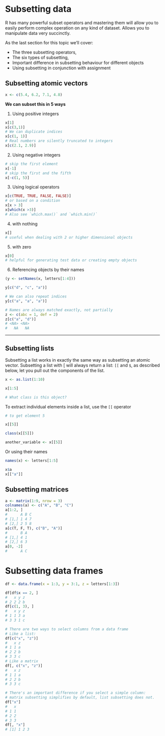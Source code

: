 
# Subsetting data

R has many powerful subset operators and mastering them will allow you to easily perform complex operation on any kind of dataset. Allows you to manipulate data very succinctly.

As the last section for this topic we'll cover:

* The three subsetting operators,
* The six types of subsetting,
* Important difference in subsetting behaviour for different objects 
* Using subsetting in conjunction with assignment


## Subsetting atomic vectors

```r
x <- c(5.4, 6.2, 7.1, 4.8)
```

**We can subset this in 5 ways**

1. Using positive integers

```r
x[1]
x[c(3,1)]
# We can duplicate indices
x[c(1, 1)]
# Real numbers are silently truncated to integers
x[c(2.1, 2.9)]
```

2. Using negative integers

```r
# skip the first element
x[-1]
# skip the first and the fifth
x[-c(1, 5)]
```

3. Using logical operators

```r
x[c(TRUE, TRUE, FALSE, FALSE)]
# or based on a condition
x[x > 3]
x[which(x >3)]
# Also see `which.max()` and `which.min()`
```

4. with nothing

```r
x[]
# useful when dealing with 2 or higher dimensional objects
```

5. with zero

```r
x[0]
# helpful for generating test data or creating empty objects
```


6. Referencing objects by their names

```r
(y <- setNames(x, letters[1:4]))

y[c("d", "c", "a")]

# We can also repeat indices
y[c("a", "a", "a")]

# Names are always matched exactly, not partially
z <- c(abc = 1, def = 2)
z[c("a", "d")]
# <NA> <NA> 
#   NA   NA
```

---

## Subsetting lists

Subsetting a list works in exactly the same way as subsetting an atomic vector. Subsetting a list with [ will always return a list: `[[` and `$`, as described below, let you pull out the components of the list.

```r
x <- as.list(1:10)

x[1:5]

# What class is this object?
```

To extract individual elements inside a list, use the `[[` operator

```r
# to get element 5

x[[5]]

class(x[[5]])

another_variable <- x[[5]]

```

Or using their names

```r
names(x) <- letters[1:5]

x$a
x[["a"]]
```

## Subsetting matrices

```r
a <- matrix(1:9, nrow = 3)
colnames(a) <- c("A", "B", "C")
a[1:2, ]
#      A B C
# [1,] 1 4 7
# [2,] 2 5 8
a[c(T, F, T), c("B", "A")]
#      B A
# [1,] 4 1
# [2,] 6 3
a[0, -2]
#      A C
```

# Subsetting data frames

```r
df <- data.frame(x = 1:3, y = 3:1, z = letters[1:3])

df[df$x == 2, ]
#   x y z
# 2 2 2 b
df[c(1, 3), ]
#   x y z
# 1 1 3 a
# 3 3 1 c

# There are two ways to select columns from a data frame
# Like a list:
df[c("x", "z")]
#   x z
# 1 1 a
# 2 2 b
# 3 3 c
# Like a matrix
df[, c("x", "z")]
#   x z
# 1 1 a
# 2 2 b
# 3 3 c

# There's an important difference if you select a simple column:
# matrix subsetting simplifies by default, list subsetting does not.
df["x"]
#   x
# 1 1
# 2 2
# 3 3
df[, "x"]
# [1] 1 2 3
```




